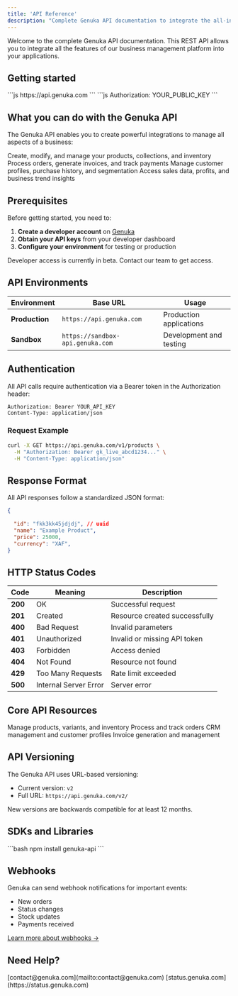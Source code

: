 ```yaml
---
title: 'API Reference'
description: "Complete Genuka API documentation to integrate the all-in-one business management platform into your applications."
---
```


<Card title="Genuka API Reference" icon="box" vertical>
  Welcome to the complete Genuka API documentation. This REST API allows you to integrate all the features of our business management platform into your applications.
</Card>

## Getting started

<Columns cols={2}>
  <Card title="Base URLs" icon="globe">
    ```js
    https://api.genuka.com
    ```
  </Card>
  <Card title="Authentication" icon="key">
     ```js
   Authorization: YOUR_PUBLIC_KEY
    ```
  </Card>
</Columns>


## What you can do with the Genuka API

The Genuka API enables you to create powerful integrations to manage all aspects of a business:

<CardGroup cols={2}>
  <Card title="Product Management" icon="box">
    Create, modify, and manage your products, collections, and inventory
  </Card>
  <Card title="Orders & Invoices" icon="file-invoice">
    Process orders, generate invoices, and track payments
  </Card>
  <Card title="Customer Management (CRM)" icon="users">
    Manage customer profiles, purchase history, and segmentation
  </Card>
  <Card title="Analytics & Reports" icon="chart-bar">
    Access sales data, profits, and business trend insights
  </Card>
</CardGroup>

## Prerequisites

Before getting started, you need to:

1. **Create a developer account** on [Genuka](https://genuka.com)
2. **Obtain your API keys** from your developer dashboard
3. **Configure your environment** for testing or production

<Note>
Developer access is currently in beta. Contact our team to get access.
</Note>

## API Environments

| Environment | Base URL | Usage |
|-------------|----------|-------|
| **Production** | `https://api.genuka.com` | Production applications |
| **Sandbox** | `https://sandbox-api.genuka.com` | Development and testing |

## Authentication

All API calls require authentication via a Bearer token in the Authorization header:

```http
Authorization: Bearer YOUR_API_KEY
Content-Type: application/json
```

### Request Example

```bash
curl -X GET https://api.genuka.com/v1/products \
  -H "Authorization: Bearer gk_live_abcd1234..." \
  -H "Content-Type: application/json"
```

## Response Format

All API responses follow a standardized JSON format:

```json
{
  
  "id": "fkk3kk45jdjdj", // uuid
  "name": "Example Product",
  "price": 25000,
  "currency": "XAF",
}
```


## HTTP Status Codes

| Code | Meaning | Description |
|------|---------|-------------|
| **200** | OK | Successful request |
| **201** | Created | Resource created successfully |
| **400** | Bad Request | Invalid parameters |
| **401** | Unauthorized | Invalid or missing API token |
| **403** | Forbidden | Access denied |
| **404** | Not Found | Resource not found |
| **429** | Too Many Requests | Rate limit exceeded |
| **500** | Internal Server Error | Server error |


## Core API Resources

<CardGroup cols={2}>
  <Card title="Products" icon="box" href="/api-reference/endpoint/products">
    Manage products, variants, and inventory
  </Card>
  <Card title="Orders" icon="shopping-cart" href="/api-reference/endpoint/orders">
    Process and track orders
  </Card>
  <Card title="Customers" icon="user" href="/api-reference/endpoint/customers">
    CRM management and customer profiles
  </Card>
  <Card title="Invoices" icon="file-invoice" href="/api-reference/endpoint/invoices">
    Invoice generation and management
  </Card>
</CardGroup>

## API Versioning

The Genuka API uses URL-based versioning:

- Current version: `v2`
- Full URL: `https://api.genuka.com/v2/`

New versions are backwards compatible for at least 12 months.

## SDKs and Libraries

<CardGroup cols={1}>
  <Card title="JavaScript/Node.js" icon="node-js">
    ```bash
    npm install genuka-api
    ```
  </Card>
</CardGroup>

## Webhooks

Genuka can send webhook notifications for important events:

- New orders
- Status changes
- Stock updates
- Payments received

[Learn more about webhooks →](/getting-started/webhook)

## Need Help?

<CardGroup cols={2}>
  <Card title="Technical Support" icon="envelope">
    [contact@genuka.com](mailto:contact@genuka.com)
  </Card>
  <Card title="API Status" icon="newspaper">
    [status.genuka.com](https://status.genuka.com)
  </Card>
</CardGroup>
